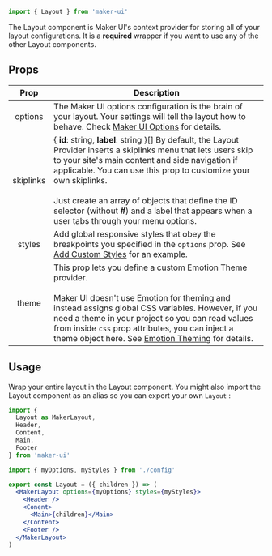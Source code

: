 <SEO
  title="Layout"
  description="Use the Layout component as a provider at the root of your application to take advantage of Maker UI's layout features."
/>

<Diagram component="Layout" subtitle="Provider">

```jsx
import { Layout } from 'maker-ui'
```

</Diagram>

The Layout component is Maker UI's context provider for storing all of your layout configurations. It is a **required** wrapper if you want to use any of the other Layout components.

## Props

|   Prop    | Description                                                                                                                                                                                                                                                                                                                                                                                                            |
| :-------: | ---------------------------------------------------------------------------------------------------------------------------------------------------------------------------------------------------------------------------------------------------------------------------------------------------------------------------------------------------------------------------------------------------------------------- |
|  options  | <Type name="MakerUIOptions" required /> The Maker UI options configuration is the brain of your layout. Your settings will tell the layout how to behave. Check [Maker UI Options](/docs/maker-ui-options) for details.                                                                                                                                                                                                |
| skiplinks | <Type>{ **id**: string, **label**: string }[]</Type> By default, the Layout Provider inserts a skiplinks menu that lets users skip to your site's main content and side navigation if applicable. You can use this prop to customize your own skiplinks. <br /> <br />Just create an array of objects that define the ID selector (without **#**) and a label that appears when a user tabs through your menu options. |
|  styles   | <Type name="object" />Add global responsive styles that obey the breakpoints you specified in the `options` prop. See [Add Custom Styles](/docs/styling-components#add-custom-styles) for an example.                                                                                                                                                                                                                  |
|   theme   | <Type name="object" /> This prop lets you define a custom Emotion Theme provider. <br /> <br /> Maker UI doesn't use Emotion for theming and instead assigns global CSS variables. However, if you need a theme in your project so you can read values from inside `css` prop attributes, you can inject a theme object here. See [Emotion Theming](https://emotion.sh/docs/theming) for details.                      |

## Usage

Wrap your entire layout in the Layout component. You might also import the Layout component as an alias so you can export your own `Layout` :

```jsx {12,18}
import {
  Layout as MakerLayout,
  Header,
  Content,
  Main,
  Footer
} from 'maker-ui'

import { myOptions, myStyles } from './config'

export const Layout = ({ children }) => (
  <MakerLayout options={myOptions} styles={myStyles}>
    <Header />
    <Conent>
      <Main>{children}</Main>
    </Content>
    <Footer />
  </MakerLayout>
)
```
